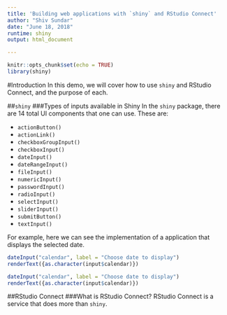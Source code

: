 ```yaml
---
title: 'Building web applications with `shiny` and RStudio Connect'
author: "Shiv Sundar"
date: "June 18, 2018"
runtime: shiny
output: html_document

---
```

```r
knitr::opts_chunk$set(echo = TRUE)
library(shiny)
```

#Introduction
In this demo, we will cover how to use `shiny` and RStudio Connect, and the purpose of each.

##`shiny`
###Types of inputs available in Shiny
In the `shiny` package, there are 14 total UI components that one can use. These are:

* `actionButton()`
* `actionLink()`
* `checkboxGroupInput()`
* `checkboxInput()`
* `dateInput()`
* `dateRangeInput()`
* `fileInput()`
* `numericInput()`
* `passwordInput()`
* `radioInput()`
* `selectInput()`
* `sliderInput()`
* `submitButton()`
* `textInput()`

For example, here we can see the implementation of a application that displays the selected date.
```r
dateInput("calendar", label = "Choose date to display")
renderText({as.character(input$calendar)})
```

```r
dateInput("calendar", label = "Choose date to display")
renderText({as.character(input$calendar)})
```

##RStudio Connect
###What is RStudio Connect?
RStudio Connect is a service that does more than `shiny`.